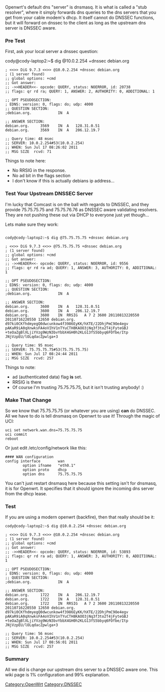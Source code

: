 Openwrt's default dns "server" is dnsmasq. It is what is called a "stub resolver", where it simply forwards dns queries to the dns servers that you get from your cable modem's dhcp. It itself cannot do DNSSEC functions, but it will forward on dnssec to the client as long as the upstream dns server is DNSSEC aware.

=== Pre Test ===
First, ask your local server a dnssec question:

cody@cody-laptop2:~$ dig @10.0.2.254 +dnssec debian.org
<pre>
; <<>> DiG 9.7.3 <<>> @10.0.2.254 +dnssec debian.org
; (1 server found)
;; global options: +cmd
;; Got answer:
;; ->>HEADER<<- opcode: QUERY, status: NOERROR, id: 20738
;; flags: qr rd ra; QUERY: 1, ANSWER: 2, AUTHORITY: 0, ADDITIONAL: 1

;; OPT PSEUDOSECTION:
; EDNS: version: 0, flags: do; udp: 4000
;; QUESTION SECTION:
;debian.org.			IN	A

;; ANSWER SECTION:
debian.org.		3569	IN	A	128.31.0.51
debian.org.		3569	IN	A	206.12.19.7

;; Query time: 48 msec
;; SERVER: 10.0.2.254#53(10.0.2.254)
;; WHEN: Sun Jul 17 08:26:02 2011
;; MSG SIZE  rcvd: 71
</pre>
Things to note here:
* No RRSIG in the response.
* No ad bit in the flags section
* I don't know if this is actually debians ip address...

=== Test Your Upstream DNSSEC Server ===
I'm lucky that Comcast is on the ball with regards to DNSSEC, and they provide 75.75.75.75 and 75.75.76.76 as DNSSEC aware validating resolvers. They are not pushing these out via DHCP to everyone just yet though...

Lets make sure they work:
<pre>

cody@cody-laptop2:~$ dig @75.75.75.75 +dnssec debian.org

; <<>> DiG 9.7.3 <<>> @75.75.75.75 +dnssec debian.org
; (1 server found)
;; global options: +cmd
;; Got answer:
;; ->>HEADER<<- opcode: QUERY, status: NOERROR, id: 9556
;; flags: qr rd ra ad; QUERY: 1, ANSWER: 3, AUTHORITY: 0, ADDITIONAL: 1

;; OPT PSEUDOSECTION:
; EDNS: version: 0, flags: do; udp: 4000
;; QUESTION SECTION:
;debian.org.			IN	A

;; ANSWER SECTION:
debian.org.		3600	IN	A	128.31.0.51
debian.org.		3600	IN	A	206.12.19.7
debian.org.		3600	IN	RRSIG	A 7 2 3600 20110813220550 20110716220550 12650 debian.org. d97ki0CKfhdmyegQ0dwcunkow4f3986EyKK/hXTE/22DhjPmC9Oe4egv pAKaR9iA0qXnwksFA4oVIhV1nTYuCTH8KAOO3jNq3f3to2T4jFyteGBJ +teOaZgBlXLjiYVzg9WzN3bvYbbX4GH0h2KLG13fS5bbyq6FOfbe/Itp JNjVzpEU/lOLqdacZpwlga+3

;; Query time: 95 msec
;; SERVER: 75.75.75.75#53(75.75.75.75)
;; WHEN: Sun Jul 17 08:24:44 2011
;; MSG SIZE  rcvd: 257
</pre>
Things to note:
* ad (authenticated data) flag '''is''' set.
* RRSIG is there
* Of course I'm trusting 75.75.75.75, but it isn't trusting anybody! :)

=== Make That Change ===
So we know that 75.75.75.75 (or whatever you are using) '''can''' do DNSSEC. All we have to do is tell dnsmasq on Openwrt to use it! Through the magic of UCI:
<pre>
uci set network.wan.dns=75.75.75.75
uci commit
reboot
</pre>

Or just edit /etc/config/network like this:
<pre>
#### WAN configuration
config interface        wan
        option ifname   "eth0.1"
        option proto    dhcp
        option dns      75.75.75.75
</pre>
You can't just restart dnsmasq here because this setting isn't for dnsmasq, it is for Openwrt. It specifies that it should ignore the incoming dns server from the dhcp lease.

=== Test ===
If you are using a modern openwrt (backfire), then that really should be it:
<pre>
cody@cody-laptop2:~$ dig @10.0.2.254 +dnssec debian.org

; <<>> DiG 9.7.3 <<>> @10.0.2.254 +dnssec debian.org
; (1 server found)
;; global options: +cmd
;; Got answer:
;; ->>HEADER<<- opcode: QUERY, status: NOERROR, id: 53893
;; flags: qr rd ra ad; QUERY: 1, ANSWER: 3, AUTHORITY: 0, ADDITIONAL: 1

;; OPT PSEUDOSECTION:
; EDNS: version: 0, flags: do; udp: 4000
;; QUESTION SECTION:
;debian.org.			IN	A

;; ANSWER SECTION:
debian.org.		1722	IN	A	206.12.19.7
debian.org.		1722	IN	A	128.31.0.51
debian.org.		1722	IN	RRSIG	A 7 2 3600 20110813220550 20110716220550 12650 debian.org. d97ki0CKfhdmyegQ0dwcunkow4f3986EyKK/hXTE/22DhjPmC9Oe4egv pAKaR9iA0qXnwksFA4oVIhV1nTYuCTH8KAOO3jNq3f3to2T4jFyteGBJ +teOaZgBlXLjiYVzg9WzN3bvYbbX4GH0h2KLG13fS5bbyq6FOfbe/Itp JNjVzpEU/lOLqdacZpwlga+3

;; Query time: 56 msec
;; SERVER: 10.0.2.254#53(10.0.2.254)
;; WHEN: Sun Jul 17 08:56:01 2011
;; MSG SIZE  rcvd: 257
</pre>

=== Summary ===
All we did is change our upstream dns server to a DNSSEC aware one. This wiki page is 1% configuration and 99% explanation.

[[Category:OpenWrt]][[Category:DNSSEC]]